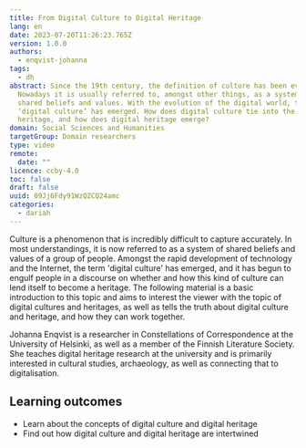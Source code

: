 ```yaml
---
title: From Digital Culture to Digital Heritage
lang: en
date: 2023-07-20T11:26:23.765Z
version: 1.0.0
authors:
  - enqvist-johanna
tags:
  - dh
abstract: Since the 19th century, the definition of culture has been evolving.
  Nowadays it is usually referred to, amongst other things, as a system of
  shared beliefs and values. With the evolution of the digital world, the term
  ‘digital culture’ has emerged. How does digital culture tie into the idea of
  heritage, and how does digital heritage emerge?
domain: Social Sciences and Humanities
targetGroup: Domain researchers
type: video
remote:
  date: ""
licence: ccby-4.0
toc: false
draft: false
uuid: 09Jj6Fdy91WzQZCQ24amc
categories:
  - dariah
---
```

Culture is a phenomenon that is incredibly difficult to capture accurately. In most understandings, it is now referred to as a system of shared beliefs and values of a group of people. Amongst the rapid development of technology and the Internet, the term 'digital culture' has emerged, and it has begun to engulf people in a discourse on whether and how this kind of culture can lend itself to become a heritage. The following material is a basic introduction to this topic and aims to interest the viewer with the topic of digital cultures and heritages, as well as tells the truth about digital culture and heritage, and how they can work together.

Johanna Enqvist is a researcher in Constellations of Correspondence at the University of Helsinki, as well as a member of the Finnish Literature Society. She teaches digital heritage research at the university and is primarily interested in cultural studies, archaeology, as well as connecting that to digitalisation.

## Learning outcomes

- Learn about the concepts of digital culture and digital heritage
- Find out how digital culture and digital heritage are intertwined

<VideoCard provider="uni-helsinki" id="f97fcb1d-26bd-46b1-87b8-02b4ca171cbb" title="From Digital Culture to Digital Heritage" subtitle="Click here to view" image="images/screenshot-2023-07-20-at-16.28.03.png" />